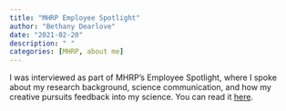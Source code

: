 ```yaml
---
title: "MHRP Employee Spotlight"
author: "Bethany Dearlove"
date: "2021-02-20"
description: " "
categories: [MHRP, about me]
---
```


I was interviewed as part of MHRP's Employee Spotlight, where I spoke about my research background, science communication, and how my creative pursuits feedback into my science. You can read it [here](https://www.hivresearch.org/meet-the-team/bethany-dearlove).
